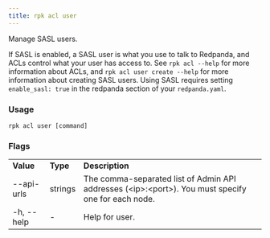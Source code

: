 ```yaml
---
title: rpk acl user
---
```


<head>
  <meta name="title" content="rpk acl user | Redpanda Docs" />
  <meta name="description" content="rpk acl user" />
  <link rel="canonical" href="https://docs.redpanda.com/docs/reference/rpk/rpk-acl/rpk-acl-user/" />
</head>

Manage SASL users.

If SASL is enabled, a SASL user is what you use to talk to Redpanda, and ACLs
control what your user has access to. See `rpk acl --help` for more information
about ACLs, and `rpk acl user create --help` for more information about
creating SASL users. Using SASL requires setting `enable_sasl: true` in the
redpanda section of your `redpanda.yaml`.

### Usage

```
rpk acl user [command]
```

### Flags

<table>
  <tbody>
    <tr>
      <td>
        <strong> Value</strong>
      </td>
      <td>
        <strong> Type</strong>
      </td>
      <td>
        <strong> Description</strong>
      </td>
    </tr>
    <tr>
      <td>--api-urls</td>
      <td>strings</td>
      <td>
        The comma-separated list of Admin API addresses (&lt;ip&gt;:&lt;port&gt;). You
        must specify one for each node.
      </td>
    </tr>
    <tr>
      <td>-h, --help</td>
      <td>-</td>
      <td> Help for user.</td>
    </tr>
  </tbody>
</table>
